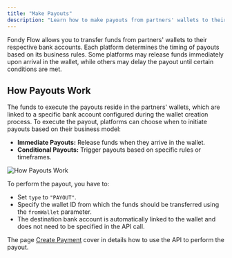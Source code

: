 ```yaml
---
title: "Make Payouts"
description: "Learn how to make payouts from partners' wallets to their respective bank accounts."
---
```





Fondy Flow allows you to transfer funds from partners' wallets to their respective bank accounts. Each platform determines the timing of payouts based on its business rules. Some platforms may release funds immediately upon arrival in the wallet, while others may delay the payout until certain conditions are met.

## How Payouts Work

The funds to execute the payouts reside in the partners' wallets, which are linked to a specific bank account configured during the wallet creation process. To execute the payout, platforms can choose when to initiate payouts based on their business model:

* **Immediate Payouts:** Release funds when they arrive in the wallet.
* **Conditional Payouts:** Trigger payouts based on specific rules or timeframes.

<Image src="media/docs/flow/split-accounts/make-payouts/how-payouts-work.png" alt="How Payouts Work" />

To perform the payout, you have to:

* Set `type` to `"PAYOUT"`.
* Specify the wallet ID from which the funds should be transferred using the `fromWallet` parameter.
* The destination bank account is automatically linked to the wallet and does not need to be specified in the API call.

The page [Create Payment](/flow/fondy-flow-api/core-operations/create-payments) cover in details how to use the API to perform the payout.
